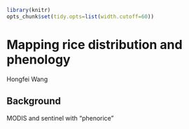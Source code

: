 ```r
library(knitr)
opts_chunk$set(tidy.opts=list(width.cutoff=60))
```

# Mapping rice distribution and phenology 

Hongfei Wang


## Background

MODIS and sentinel with "phenorice"

